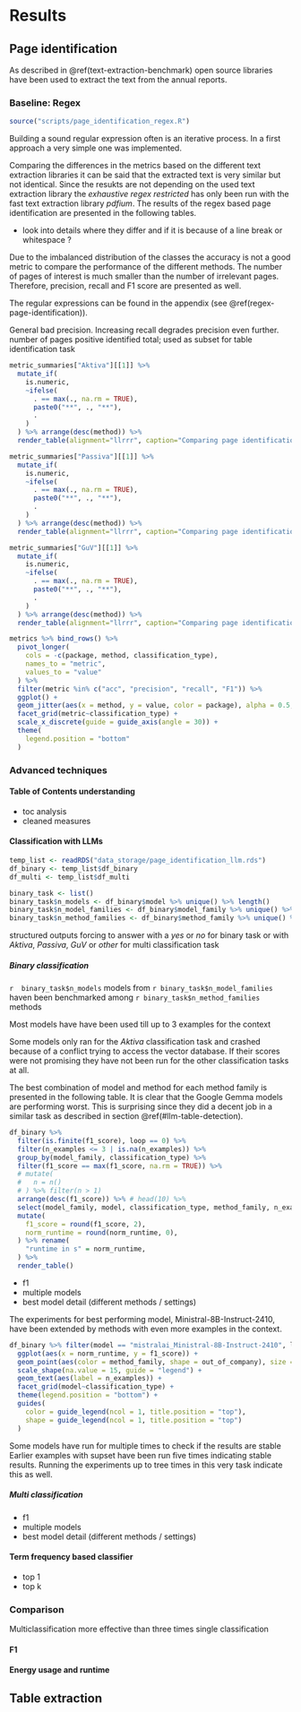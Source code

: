 # Results

## Page identification

As described in \@ref(text-extraction-benchmark) open source libraries have been used to extract the text from the annual reports.

### Baseline: Regex {#regex-page-identification}

```r
source("scripts/page_identification_regex.R")
```

Building a sound regular expression often is an iterative process. In a first approach a very simple one was implemented. 

Comparing the differences in the metrics based on the different text extraction libraries it can be said that the extracted text is very similar but not identical. Since the resukts are not depending on the used text extraction library the *exhaustive regex restricted* has only been run with the fast text extraction library *pdfium*. The results of the regex based page identification are presented in the following tables.

* look into details where they differ and if it is because of a line break or whitespace ?

Due to the imbalanced distribution of the classes the accuracy is not a good metric to compare the performance of the different methods. The number of pages of interest is much smaller than the number of irrelevant pages. Therefore, precision, recall and F1 score are presented as well.

The regular expressions can be found in the appendix (see \@ref(regex-page-identification)).

General bad precision. Increasing recall degrades precision even further. number of pages positive identified total; used as subset for table identification task

```r
metric_summaries["Aktiva"][[1]] %>%
  mutate_if(
    is.numeric, 
    ~ifelse(
      . == max(., na.rm = TRUE),
      paste0("**", ., "**"),
      .
    )
  ) %>% arrange(desc(method)) %>% 
  render_table(alignment="llrrr", caption="Comparing page identification metrics for different regular expressions for classification task 'Aktiva'", ref="display-metrics-regex-page-identification-aktiva")
```

```r
metric_summaries["Passiva"][[1]] %>%
  mutate_if(
    is.numeric, 
    ~ifelse(
      . == max(., na.rm = TRUE),
      paste0("**", ., "**"),
      .
    )
  ) %>% arrange(desc(method)) %>% 
  render_table(alignment="llrrr", caption="Comparing page identification metrics for different regular expressions for classification task 'Passiva'", ref="display-metrics-regex-page-identification-passiva")
```

```r
metric_summaries["GuV"][[1]] %>%
  mutate_if(
    is.numeric, 
    ~ifelse(
      . == max(., na.rm = TRUE),
      paste0("**", ., "**"),
      .
    )
  ) %>% arrange(desc(method)) %>% 
  render_table(alignment="llrrr", caption="Comparing page identification metrics for different regular expressions for classification task 'Gewinn- und Verlustrechnung'", ref="display-metrics-regex-page-identification-guv")
```

```r
metrics %>% bind_rows() %>%
  pivot_longer(
    cols = -c(package, method, classification_type),
    names_to = "metric",
    values_to = "value"
  ) %>%
  filter(metric %in% c("acc", "precision", "recall", "F1")) %>%
  ggplot() +
  geom_jitter(aes(x = method, y = value, color = package), alpha = 0.5, width = 0.2, height = 0) +
  facet_grid(metric~classification_type) +
  scale_x_discrete(guide = guide_axis(angle = 30)) +
  theme(
    legend.position = "bottom"
  )
```

### Advanced techniques

#### Table of Contents understanding

* toc analysis
* cleaned measures

#### Classification with LLMs {#llm-page-identification}

```r
temp_list <- readRDS("data_storage/page_identification_llm.rds")
df_binary <- temp_list$df_binary
df_multi <- temp_list$df_multi
```

```r
binary_task <- list()
binary_task$n_models <- df_binary$model %>% unique() %>% length()
binary_task$n_model_families <- df_binary$model_family %>% unique() %>% length()
binary_task$n_method_families <- df_binary$method_family %>% unique() %>% length()
```

structured outputs forcing to answer with a *yes* or *no* for binary task or with *Aktiva*, *Passiva*, *GuV* or *other* for multi classification task

##### Binary classification

`r  binary_task$n_models` models from `r binary_task$n_model_families` haven been benchmarked among `r binary_task$n_method_families` methods

Most models have have been used till up to 3 examples for the context

Some models only ran for the *Aktiva* classification task and crashed because of a conflict trying to access the vector database. If their scores were not promising they have not been run for the other classification tasks at all.

The best combination of model and method for each method family is presented in the following table. It is clear that the Google Gemma models are performing worst. This is surprising since they did a decent job in a similar task as described in section \@ref(#llm-table-detection).

```r
df_binary %>% 
  filter(is.finite(f1_score), loop == 0) %>% 
  filter(n_examples <= 3 | is.na(n_examples)) %>%
  group_by(model_family, classification_type) %>% 
  filter(f1_score == max(f1_score, na.rm = TRUE)) %>% 
  # mutate(
  #   n = n()
  # ) %>% filter(n > 1)
  arrange(desc(f1_score)) %>% # head(10) %>% 
  select(model_family, model, classification_type, method_family, n_examples, f1_score, norm_runtime) %>%
  mutate(
    f1_score = round(f1_score, 2),
    norm_runtime = round(norm_runtime, 0),
  ) %>% rename(
    "runtime in s" = norm_runtime,
  ) %>% 
  render_table()
```

* f1
* multiple models
* best model detail (different methods / settings)

The experiments for best performing model, Ministral-8B-Instruct-2410, have been extended by methods with even more examples in the context.

```r
df_binary %>% filter(model == "mistralai_Ministral-8B-Instruct-2410", loop < 1) %>% 
  ggplot(aes(x = norm_runtime, y = f1_score)) +
  geom_point(aes(color = method_family, shape = out_of_company), size = 7, alpha = .6) +
  scale_shape(na.value = 15, guide = "legend") +
  geom_text(aes(label = n_examples)) +
  facet_grid(model~classification_type) +
  theme(legend.position = "bottom") +
  guides(
    color = guide_legend(ncol = 1, title.position = "top"),
    shape = guide_legend(ncol = 1, title.position = "top")
  )
```

Some models have run for multiple times to check if the results are stable
Earlier examples with supset have been run five times indicating stable results. Running the experiments up to tree times in this very task indicate this as well.

##### Multi classification

* f1
* multiple models
* best model detail (different methods / settings)

#### Term frequency based classifier

* top 1
* top k

### Comparison

Multiclassification more effective than three times single classification

#### F1

#### Energy usage and runtime

## Table extraction
